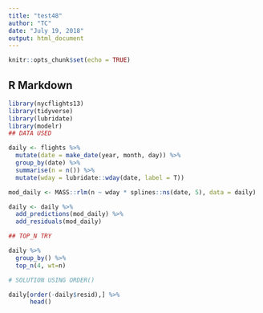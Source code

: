 ```yaml
---
title: "test48"
author: "TC"
date: "July 19, 2018"
output: html_document
---
```


```r
knitr::opts_chunk$set(echo = TRUE)
```

## R Markdown


```r
library(nycflights13)
library(tidyverse)
library(lubridate)
library(modelr)
## DATA USED

daily <- flights %>% 
  mutate(date = make_date(year, month, day)) %>% 
  group_by(date) %>% 
  summarise(n = n()) %>% 
  mutate(wday = lubridate::wday(date, label = T))

mod_daily <- MASS::rlm(n ~ wday * splines::ns(date, 5), data = daily)

daily <- daily %>% 
  add_predictions(mod_daily) %>% 
  add_residuals(mod_daily)

## TOP_N TRY

daily %>% 
  group_by() %>%
  top_n(4, wt=n)

# SOLUTION USING ORDER()

daily[order(-daily$resid),] %>% 
      head()
```

